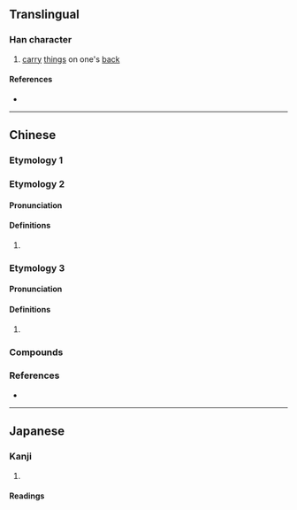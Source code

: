 {{also|背}}
{{character info}}
==Translingual==

===Han character===
{{Han char|rn=64|rad=手|as=09|sn=12|four=51027|canj=QLPB|ids=⿰扌背}}

# [[carry]] [[thing]]s on one's [[back]]

====References====
* {{Han ref|kx=0445.341|dkj=12444|hdz=31914.050|uh=63F9|ud=25593|bh=B4AE|bd=46254}}

----

==Chinese==
{{zh-forms|s=背|t2=背}}

===Etymology 1===
{{zh-see|背|v}}

===Etymology 2===

====Pronunciation====
{{zh-pron
|h=pfs=pà
|cat=
}}

====Definitions====
{{zh-hanzi}}

# {{rfdef|zh}}

===Etymology 3===

====Pronunciation====
{{zh-pron
|mn=xm,zz,tw:phāiⁿ
|cat=v
}}

====Definitions====
{{zh-hanzi}}

# {{rfdef|zh}}

===Compounds===
{{zh-der|揹黑鍋|裱揹}}

===References===
* {{R:twedu|B01348}}

----

==Japanese==

===Kanji===
{{ja-kanji|grade=|rs=手09}}

# {{rfdef|ja|sort=手09}}

====Readings====
{{ja-readings
|on=はい
|kun=せお.う
}}